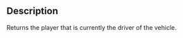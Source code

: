 {{Lua/Function |
  returns = [[Lua/Server/Player|Player]] |
  prototype = Vehicle:GetDriver() |
}}


== Description ==
Returns the player that is currently the driver of the vehicle.
